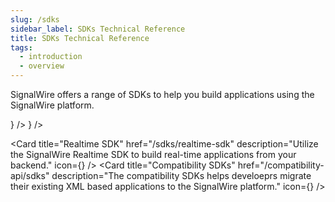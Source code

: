 ```yaml
---
slug: /sdks
sidebar_label: SDKs Technical Reference
title: SDKs Technical Reference
tags:
  - introduction
  - overview
---
```



SignalWire offers a range of SDKs to help you build applications using the SignalWire platform. 


<CardGroup cols={2}>
  <Card 
    title="Agents SDK"
    href="/sdks/agents-sdk"
    description="Utilize the SignalWire Agents SDK to build AI-powered applications."
    icon={<FaRobot />}
  />
  <Card 
    title="Browser SDK"
    href="/sdks/browser-sdk"
    description="Utilize the SignalWire Browser SDK to build WebRTC-based applications."
    icon={<MdWeb />}
  />
  
  <Card 
    title="Realtime SDK"
    href="/sdks/realtime-sdk"
    description="Utilize the SignalWire Realtime SDK to build real-time applications from your backend."
    icon={<FaServer />}
  />
  <Card 
  title="Compatibility SDKs"
  href="/compatibility-api/sdks"
  description="The compatibility SDKs helps develoeprs migrate their existing XML based applications to the SignalWire platform."
  icon={<LuCodeXml />}
/>
</CardGroup>
